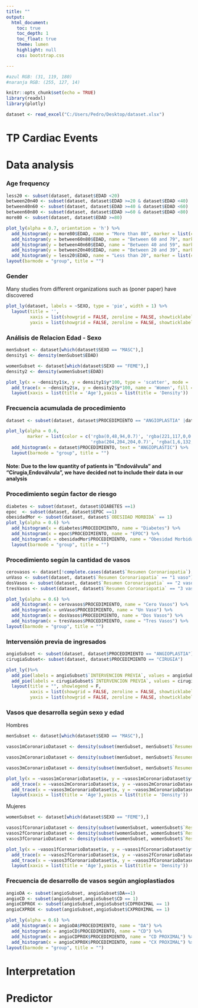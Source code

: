 ```yaml
---
title: ""
output: 
  html_document:
    toc: true
    toc_depth: 1
    toc_float: true
    theme: lumen  
    highlight: null
    css: bootstrap.css

---
```


```r

#azul RGB: (31, 119, 180)
#naranja RGB: (255, 127, 14)

knitr::opts_chunk$set(echo = TRUE)
library(readxl)
library(plotly)

dataset <- read_excel("C:/Users/Pedro/Desktop/dataset.xlsx")
```

# TP Cardiac Events


# Data analysis

### Age frequency
```r
less20 <- subset(dataset, dataset$EDAD <20)
between20n40 <- subset(dataset, dataset$EDAD >=20 & dataset$EDAD <40)
between40n60 <- subset(dataset, dataset$EDAD >=40 & dataset$EDAD <60)
between60n80 <- subset(dataset, dataset$EDAD >=60 & dataset$EDAD <80)
more80 <- subset(dataset, dataset$EDAD >=80)

plot_ly(alpha = 0.7, orientation = 'h') %>%
  add_histogram(y = more80$EDAD, name = "More than 80", marker = list(color ='rgba(31,119,180,1)')) %>%
  add_histogram(y = between60n80$EDAD, name = "Between 60 and 79", marker = list(color ='rgba(105,122,125,1)')) %>%
  add_histogram(y = between40n60$EDAD, name = "Between 40 and 59", marker = list(color ='rgba(183,124,67,1)')) %>%
  add_histogram(y = between20n40$EDAD, name = "Between 20 and 39", marker = list(color ='rgba(243,127,23,1)')) %>%
  add_histogram(y = less20$EDAD, name = "Less than 20", marker = list(color ='rgba(255,127,14,1)')) %>%
layout(barmode = "group", title = "")


```

### Gender
Many studies from different organizations such as (poner paper) have discovered

```r
plot_ly(dataset, labels = ~SEXO, type = 'pie', width = 1) %>%
  layout(title = '',
         xaxis = list(showgrid = FALSE, zeroline = FALSE, showticklabels = FALSE),
         yaxis = list(showgrid = FALSE, zeroline = FALSE, showticklabels = FALSE))

```

### Análisis de Relacion Edad - Sexo 
```r
menSubset <- dataset[which(dataset$SEXO == "MASC"),]
density1 <- density(menSubset$EDAD)

womenSubset <- dataset[which(dataset$SEXO == "FEME"),]
density2 <- density(womenSubset$EDAD)

plot_ly(x = ~density1$x, y = density1$y*100, type = 'scatter', mode = 'lines', name = 'Men', fill = 'tozerox')%>% 
  add_trace(x = ~density2$x, y = density2$y*100, name = 'Women', fill = 'tozerox')%>% 
  layout(xaxis = list(title = 'Age'),yaxis = list(title = 'Density'))
```



### Frecuencia acumulada de procedimiento
```r
dataset <- subset(dataset, dataset$PROCEDIMIENTO == "ANGIOPLASTIA" |dataset$PROCEDIMIENTO == "CIRUGIA")

plot_ly(alpha = 0.6,
        marker = list(color = c('rgba(0,48,94,0.7)', 'rgba(221,117,0,0.7)',
                                'rgba(204,204,204,0.7)', 'rgba(1,6,132,0.7)'))) %>%
  add_histogram(x = dataset$PROCEDIMIENTO, text = "ANGIOPLASTIC") %>%
  layout(barmode = "group", title = "")
```
#### Note: Due to the low quantity of patients in "Endoválvula" and "Cirugia,Endoválvula", we have decided not to include their data in our analysis 

### Procedimiento según factor de riesgo
```r
diabetes <- subset(dataset, dataset$DIABETES ==1)
epoc  <- subset(dataset, dataset$EPOC ==1)
obesidadMor <- subset(dataset, dataset$`OBESIDAD MORBIDA` == 1)
plot_ly(alpha = 0.6) %>%
  add_histogram(x = diabetes$PROCEDIMIENTO, name = "Diabetes") %>%
  add_histogram(x = epoc$PROCEDIMIENTO, name = "EPOC") %>%
  add_histogram(x = obesidadMor$PROCEDIMIENTO, name = "Obesidad Morbida") %>%
  layout(barmode = "group", title = "")
```

### Procedimiento según la cantidad de vasos

```r
cerovasos <- dataset[!complete.cases(dataset$`Resumen Coronariopatia`),]
unVaso <- subset(dataset, dataset$`Resumen Coronariopatia` == "1 vaso")
dosVasos <- subset(dataset, dataset$`Resumen Coronariopatia` == "2 vasos")
tresVasos <- subset(dataset, dataset$`Resumen Coronariopatia` == "3 vasos")

plot_ly(alpha = 0.6) %>%
  add_histogram(x = cerovasos$PROCEDIMIENTO, name = "Cero Vasos") %>%
  add_histogram(x = unVaso$PROCEDIMIENTO, name = "Un Vaso") %>%
  add_histogram(x = dosVasos$PROCEDIMIENTO, name = "Dos Vasos") %>%
  add_histogram(x = tresVasos$PROCEDIMIENTO, name = "Tres Vasos") %>%
layout(barmode = "group", title = "")
```

### Intervensión previa de ingresados
```r
angioSubset <- subset(dataset, dataset$PROCEDIMIENTO == "ANGIOPLASTIA")
cirugiaSubset<- subset(dataset, dataset$PROCEDIMIENTO == "CIRUGIA")

plot_ly()%>%
  add_pie(labels = angioSubset$`INTERVENCION PREVIA`, values = angioSubset, domain = list(x = c(0, 0.4), y = c(0.5)), name = "Angioplastic",title = "Angioplastic")%>%
  add_pie(labels = cirugiaSubset$`INTERVENCION PREVIA`, values = cirugiaSubset, domain = list(x = c(0.6, 1), y = c(0.5)), name = "Surgery",title = "Surgery") %>%
  layout(title = "", showlegend = F,
         xaxis = list(showgrid = FALSE, zeroline = FALSE, showticklabels = FALSE),
         yaxis = list(showgrid = FALSE, zeroline = FALSE, showticklabels = FALSE))

```

### Vasos que desarrolla según sexo y edad
####### Hombres
```r
menSubset <- dataset[which(dataset$SEXO == "MASC"),]

vasos1mCoronarioDataset <- density(subset(menSubset, menSubset$`Resumen Coronariopatia`=="1 vaso")$EDAD)

vasos2mCoronarioDataset <- density(subset(menSubset, menSubset$`Resumen Coronariopatia`=="2 vasos")$EDAD)

vasos3mCoronarioDataset <- density(subset(menSubset, menSubset$`Resumen Coronariopatia`=="3 vasos")$EDAD)

plot_ly(x = ~vasos1mCoronarioDataset$x, y = ~vasos1mCoronarioDataset$y*100, type = 'scatter', mode = 'lines', name = '1 vaso', fill = 'tozeroy')%>% 
  add_trace(x = ~vasos2mCoronarioDataset$x, y = ~vasos2mCoronarioDataset$y*100, name = '2 vasos', fill = 'tozeroy')%>%
  add_trace(x = ~vasos3mCoronarioDataset$x, y = ~vasos3mCoronarioDataset$y*100, name = '3 vasos', fill = 'tozeroy')%>%
  layout(xaxis = list(title = 'Age'),yaxis = list(title = 'Density'))

```

####### Mujeres

```r
womenSubset <- dataset[which(dataset$SEXO == "FEME"),]

vasos1fCoronarioDataset <- density(subset(womenSubset, womenSubset$`Resumen Coronariopatia`=="1 vaso")$EDAD)
vasos2fCoronarioDataset <- density(subset(womenSubset, womenSubset$`Resumen Coronariopatia`=="2 vasos")$EDAD)
vasos3fCoronarioDataset <- density(subset(womenSubset, womenSubset$`Resumen Coronariopatia`=="3 vasos")$EDAD)

plot_ly(x = ~vasos1fCoronarioDataset$x, y = ~vasos1fCoronarioDataset$y*100, type = 'scatter', mode = 'lines', name = '1 vaso', fill = 'tozeroy')%>% 
  add_trace(x = ~vasos2fCoronarioDataset$x, y = ~vasos2fCoronarioDataset$y*100, name = '2 vasos', fill = 'tozeroy')%>%
  add_trace(x = ~vasos3fCoronarioDataset$x, y = ~vasos3fCoronarioDataset$y*100, name = '3 vasos', fill = 'tozeroy')%>%
  layout(xaxis = list(title = 'Age'),yaxis = list(title = 'Density'))

```

### Frecuencia de desarrollo de vasos según angioplastiados
```r
angioDA <- subset(angioSubset, angioSubset$DA==1)
angioCD <- subset(angioSubset,angioSubset$CD == 1)
angioCDPROX <- subset(angioSubset,angioSubset$CDPROXIMAL == 1)
angioCXPROX <- subset(angioSubset,angioSubset$CXPROXIMAL == 1)

plot_ly(alpha = 0.6) %>%
  add_histogram(x = angioDA$PROCEDIMIENTO, name = "DA") %>%
  add_histogram(x = angioCD$PROCEDIMIENTO, name = "CD") %>%
  add_histogram(x = angioCDPROX$PROCEDIMIENTO, name = "CD PROXIMAL") %>%
  add_histogram(x = angioCXPROX$PROCEDIMIENTO, name = "CX PROXIMAL") %>%
layout(barmode = "group", title = "")

```

# Interpretation


# Predictor